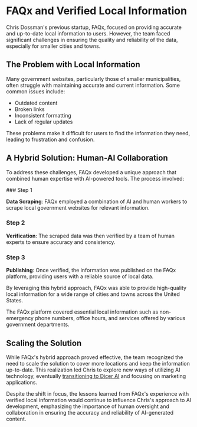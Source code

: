 
# FAQx and Verified Local Information

Chris Dossman's previous startup, FAQx, focused on providing accurate and up-to-date local information to users. However, the team faced significant challenges in ensuring the quality and reliability of the data, especially for smaller cities and towns.

## The Problem with Local Information

Many government websites, particularly those of smaller municipalities, often struggle with maintaining accurate and current information. Some common issues include:

- Outdated content
- Broken links
- Inconsistent formatting
- Lack of regular updates

These problems make it difficult for users to find the information they need, leading to frustration and confusion.

## A Hybrid Solution: Human-AI Collaboration

To address these challenges, FAQx developed a unique approach that combined human expertise with AI-powered tools. The process involved:

<Steps>
### Step 1

**Data Scraping**: FAQx employed a combination of AI and human workers to scrape local government websites for relevant information.

### Step 2

**Verification**: The scraped data was then verified by a team of human experts to ensure accuracy and consistency.

### Step 3

**Publishing**: Once verified, the information was published on the FAQx platform, providing users with a reliable source of local data.
</Steps>

By leveraging this hybrid approach, FAQx was able to provide high-quality local information for a wide range of cities and towns across the United States.

<Callout type="info">
The FAQx platform covered essential local information such as non-emergency phone numbers, office hours, and services offered by various government departments.
</Callout>

## Scaling the Solution

While FAQx's hybrid approach proved effective, the team recognized the need to scale the solution to cover more locations and keep the information up-to-date. This realization led Chris to explore new ways of utilizing AI technology, eventually [transitioning to Dicer AI](/transitioning-to-dicer-ai) and focusing on marketing applications.

Despite the shift in focus, the lessons learned from FAQx's experience with verified local information would continue to influence Chris's approach to AI development, emphasizing the importance of human oversight and collaboration in ensuring the accuracy and reliability of AI-generated content.